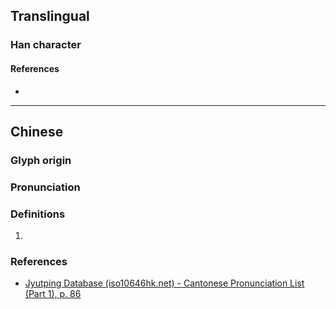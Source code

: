 {{character info}}
==Translingual==

===Han character===
{{Han char|rn=32|rad=土|as=04|sn=7|four=|canj=TTG|ids=⿱井土}}

====References====
* {{Han ref|kx=0226.050|dkj=04937|dj=0461.040|hdz=10421.060|uh=5753|ud=22355}}

----

==Chinese==
{{zh-forms}}

===Glyph origin===
{{Han etym}}

===Pronunciation===
{{zh-pron
|m=jǐng,xíng
|c=zing6
|mc=y
|oc=y
|cat=
}}

===Definitions===
{{zh-hanzi}}

# {{rfdef|zh|sort=土04}}

===References===
* [http://www.iso10646hk.net/jp/document/download.jsp Jyutping Database (iso10646hk.net) - Cantonese Pronunciation List (Part 1), p. 86]